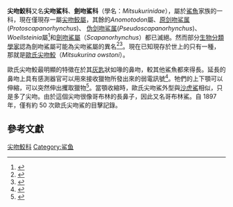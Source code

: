 {{automatic taxobox
| taxon = Mitsukurinidae
| name = 尖吻鮫科
| fossil_range = {{Fossil range|白堊紀|现代}}
| image = Mistukurina owstoni museum victoria.jpg
| image_width = 250px
| authority = [[大卫·斯塔尔·乔丹|D. S. Jordan]], 1898
| subdivision_ranks = 屬
| subdivision =
*†[[异耳齿鲨属|异耳齿鲨属]] ''Anomotodon''
*[[尖吻鲛属|尖吻鲛属]] ''Mitsukurina'' <small>[[David_Starr_Jordan|D. S. Jordan]], 1898</small>
*†[[原剑吻鲨属|原剑吻鲨属]] ''Protoscapanorhynchus''
*†[[伪剑吻鲨属|伪剑吻鲨属]] ''Pseudoscapanorhynchus''
*†[[劍吻鯊屬|劍吻鯊屬]] ''Scapanorhynchus''
*†屬 ''Woellsteinia''
| synonyms =
* Scapanorhynchidae
}}

'''尖吻鮫科'''又名'''尖吻鯊科'''、'''劍吻鯊科'''（學名：''Mitsukurinidae''），屬於[[鯊魚|鯊魚]]家族的一科，現在僅現存一屬[[尖吻鲛屬|尖吻鲛屬]]，其餘的''Anomotodon''屬、[[原剑吻鲨属|原剑吻鲨属]](''Protoscapanorhynchus'')、 [[伪剑吻鲨属|伪剑吻鲨属]](''Pseudoscapanorhynchus'')、''Woellsteinia''屬<ref name="Mikkos">{{Cite web|title=Mikko's Phylogeny Archive|url=http://www.helsinki.fi/~mhaaramo/metazoa/deuterostoma/chordata/chondrichthyes/elasmobranchii/lamniformes/mitsukurinidae.html|accessdate=2019-01-03|archive-url=https://web.archive.org/web/20160303203131/http://www.helsinki.fi/~mhaaramo/metazoa/deuterostoma/chordata/chondrichthyes/elasmobranchii/lamniformes/mitsukurinidae.html|archive-date=2016-03-03|dead-url=no}}</ref>和[[劍吻鯊屬|劍吻鯊屬]]（''Scapanorhynchus''）都已滅絕。然而部分[[生物分類學|生物分類學家]]認為劍吻鯊屬可能為尖吻鯊屬的異名<ref name="FishbaseMitsukurinidae">{{cite web|title=List of Nominal Species of Mitsukurinidae (Goblin shark)|url=http://www.fishbase.se/Nomenclature/NominalSpeciesList.php?Family=Mitsukurinidae|accessdate=2010-08-24|author=Froese, Rainer, and Daniel Pauly, eds.|date=2010|work=[[FishBase|FishBase]]|archive-url=https://web.archive.org/web/20150924034701/http://www.fishbase.se/Nomenclature/NominalSpeciesList.php?Family=Mitsukurinidae|archive-date=2015-09-24|dead-url=no}}</ref><ref>{{ITIS|id=159892|taxon=Scapanorhynchus|accessdate=2010-08-24}}</ref>。現在已知現存於世上的只有一種，那就是[[歐氏尖吻鮫|歐氏尖吻鮫]]（''Mitsukurina owstoni''）。

歐氏尖吻鮫最明顯的特徵在於其[[灰匙|灰匙]]狀如喙的鼻吻，較其他鯊魚都來得長。延長的鼻吻上具有感測器官可以用來接收獵物所發出來的弱電訊號<ref name="EoF">{{cite book|editor=Paxton, J.R.|editor2=Eschmeyer, W.N.|author1=Stevens, J.|author2=Last, P.R.|lastauthoramp=yes|year=1998|title=Encyclopedia of Fishes|publisher=Academic Press|location=San Diego|page=63|isbn=0-12-547665-5}}</ref>。牠們的上下顎可以伸縮，可以突然伸出攫取獵物<ref name="FishbaseMowstoni">{{FishBase|genus=Mitsukurina|species=owstoni|year=2005|month=10}}</ref>。當顎收縮時，歐氏尖吻鯊外型與[[沙虎鯊|沙虎鯊]]相似，只是多了尖吻。由於這個尖吻很像哥布林的長鼻子，因此又名哥布林鯊。自 1897 年，僅有約 50 次歐氏尖吻鯊的目擊記錄。

==參考文獻==
{{Reflist}}
{{Taxonbar|from=Q4177949}}
[[Category:尖吻鮫科|]]
[[Category:鲨鱼|Category:鲨鱼]]